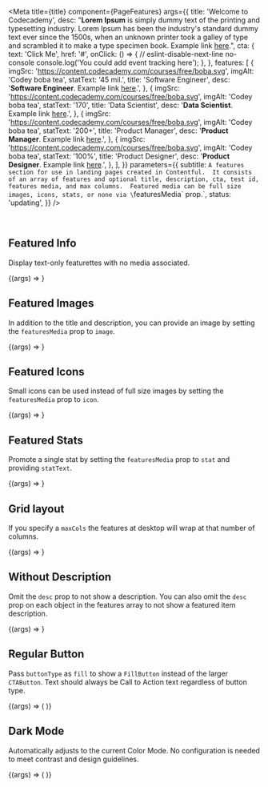 
<Meta
  title={title}
  component={PageFeatures}
  args={{
    title: 'Welcome to Codecademy',
    desc:
      "**Lorem Ipsum** is simply dummy text of the printing and typesetting industry. Lorem Ipsum has been the industry's standard dummy text ever since the 1500s, when an unknown printer took a galley of type and scrambled it to make a type specimen book. Example link [here](#).",
    cta: {
      text: 'Click Me',
      href: '#',
      onClick: () => {
        // eslint-disable-next-line no-console
        console.log('You could add event tracking here');
      },
    },
    features: [
      {
        imgSrc: 'https://content.codecademy.com/courses/free/boba.svg',
        imgAlt: 'Codey boba tea',
        statText: '45 mil.',
        title: 'Software Engineer',
        desc: '**Software Engineer**. Example link [here](#).',
      },
      {
        imgSrc: 'https://content.codecademy.com/courses/free/boba.svg',
        imgAlt: 'Codey boba tea',
        statText: '170',
        title: 'Data Scientist',
        desc: '**Data Scientist**. Example link [here](#).',
      },
      {
        imgSrc: 'https://content.codecademy.com/courses/free/boba.svg',
        imgAlt: 'Codey boba tea',
        statText: '200+',
        title: 'Product Manager',
        desc: '**Product Manager**. Example link [here](#).',
      },
      {
        imgSrc: 'https://content.codecademy.com/courses/free/boba.svg',
        imgAlt: 'Codey boba tea',
        statText: '100%',
        title: 'Product Designer',
        desc: '**Product Designer**. Example link [here](#).',
      },
    ],
  }}
  parameters={{
    subtitle: `A features section for use in landing pages created in Contentful.  It consists of an array of features and optional title, description, cta, test id, features media, and max columns.  Featured media can be full size images, icons, stats, or none via \`featuresMedia\` prop.`,
    status: 'updating',
  }}
/>

<br />

## Featured Info

Display text-only featurettes with no media associated.

<Canvas>
  <Story name="Featured Info">{(args) => <PageFeatures {...args} />}</Story>
</Canvas>

<PropsTable story="Featured Info" />

## Featured Images

In addition to the title and description, you can provide an image by setting the `featuresMedia` prop to `image`.

<Canvas>
  <Story name="Featured Images" args={{ featuresMedia: 'image' }}>
    {(args) => <PageFeatures {...args} />}
  </Story>
</Canvas>

## Featured Icons

Small icons can be used instead of full size images by setting the `featuresMedia` prop to `icon`.

<Canvas>
  <Story name="Featured Icons" args={{ featuresMedia: 'icon' }}>
    {(args) => <PageFeatures {...args} />}
  </Story>
</Canvas>

## Featured Stats

Promote a single stat by setting the `featuresMedia` prop to `stat` and providing `statText`.

<Canvas>
  <Story
    name="Featured Stats"
    args={{
      featuresMedia: 'stat',
      features: [
        {
          statText: '45 mil.',
          title: 'Software Engineer',
        },
        {
          statText: '170',
          title: 'Data Scientist',
        },
        {
          statText: '200+',
          title: 'Product Manager',
        },
        {
          statText: '100%',
          title: 'Product Designer',
        },
      ],
    }}
  >
    {(args) => <PageFeatures {...args} />}
  </Story>
</Canvas>

## Grid layout

If you specify a `maxCols` the features at desktop will wrap at that number of columns.

<Canvas>
  <Story name="Features Grid" args={{ maxCols: 3, featuresMedia: 'icon' }}>
    {(args) => <PageFeatures {...args} />}
  </Story>
</Canvas>

## Without Description

Omit the `desc` prop to not show a description. You can also omit the `desc` prop on each object in the features array to not show a featured item description.

<Canvas>
  <Story
    name="Without Description"
    args={{
      featuresMedia: 'icon',
      desc: undefined,
      features: [
        {
          imgSrc: 'https://content.codecademy.com/courses/free/boba.svg',
          imgAlt: 'Codey boba tea',
          title: 'Software Engineer',
        },
        {
          imgSrc: 'https://content.codecademy.com/courses/free/boba.svg',
          imgAlt: 'Codey boba tea',
          title: 'Data Scientist',
        },
      ],
    }}
  >
    {(args) => <PageFeatures {...args} />}
  </Story>
</Canvas>

## Regular Button

Pass `buttonType` as `fill` to show a `FillButton` instead of the larger `CTAButton`. Text should always be Call to Action text regardless of button type.

<Canvas>
  <Story
    name="Regular Button"
    args={{
      featuresMedia: 'image',
    }}
  >
    {(args) => (
      <PageFeatures
        {...args}
        features={args.features.slice(0, 3)}
        cta={{ ...args.cta, buttonType: 'fill' }}
      />
    )}
  </Story>
</Canvas>

## Dark Mode

Automatically adjusts to the current Color Mode. No configuration is needed to meet contrast and design guidelines.

<Canvas>
  <Story name="Dark Mode" args={{ featuresMedia: 'icon' }}>
    {(args) => (
      <Background bg="navy" p={16}>
        <PageFeatures {...args} />
      </Background>
    )}
  </Story>
</Canvas>
